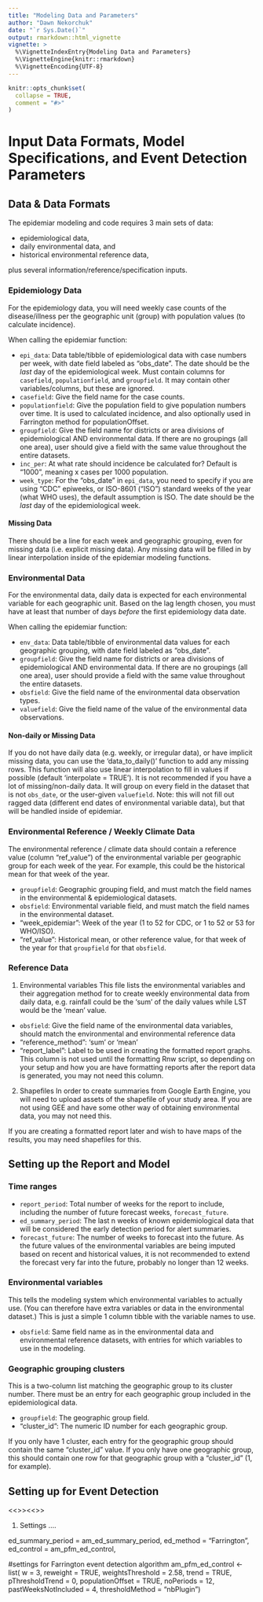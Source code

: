 ```yaml
---
title: "Modeling Data and Parameters"
author: "Dawn Nekorchuk"
date: "`r Sys.Date()`"
output: rmarkdown::html_vignette
vignette: >
  %\VignetteIndexEntry{Modeling Data and Parameters}
  %\VignetteEngine{knitr::rmarkdown}
  %\VignetteEncoding{UTF-8}
---
```


```r
knitr::opts_chunk$set(
  collapse = TRUE,
  comment = "#>"
)
```


# Input Data Formats, Model Specifications, and Event Detection Parameters


## Data & Data Formats

The epidemiar modeling and code requires 3 main sets of data: 

* epidemiological data, 
* daily environmental data, and 
* historical environmental reference data, 

plus several information/reference/specification inputs. 

### Epidemiology Data

For the epidemiology data, you will need weekly case counts of the disease/illness per the geographic unit (group) with population values (to calculate incidence). 

When calling the epidemiar function:

* `epi_data`:  Data table/tibble of epidemiological data with case numbers per week, with date field labeled as "obs_date". The date should be the _last_ day of the epidemiological week. Must contain columns for `casefield`, `populationfield`, and `groupfield`. It may contain other variables/columns, but these are ignored. 
* `casefield`: Give the field name for the case counts.
* `populationfield`:  Give the population field to give population numbers over time. It is used to calculated incidence, and also optionally used in Farrington method for populationOffset.
* `groupfield`:  Give the field name for districts or area divisions of epidemiological AND environmental data. If there are no groupings (all one area), user should give a field with the same value throughout the entire datasets. 
* `inc_per`: At what rate should incidence be calculated for? Default is "1000", meaning x cases per 1000 population. 
* `week_type`: For the "obs_date" in `epi_data`, you need to specify if you are using "CDC" epiweeks, or ISO-8601 ("ISO") standard weeks of the year (what WHO uses), the default assumption is ISO. The date should be the _last_ day of the epidemiological week.

#### Missing Data

There should be a line for each week and geographic grouping, even for missing data (i.e. explicit missing data). 
Any missing data will be filled in by linear interpolation inside of the epidemiar modeling functions. 

### Environmental Data

For the environmental data, daily data is expected for each environmental variable for each geographic unit. Based on the lag length chosen, you must have at least that number of days _before_ the first epidemiology data date.  

When calling the epidemiar function:

* `env_data`:  Data table/tibble of environmental data values for each geographic grouping, with date field labeled as "obs_date".
* `groupfield`:  Give the field name for districts or area divisions of epidemiological AND environmental data. If there are no groupings (all one area), user should provide a field with the same value throughout the entire datasets. 
* `obsfield`: Give the field name of the environmental data observation types.
* `valuefield`: Give the field name of the value of the environmental data observations.

#### Non-daily or Missing Data

If you do not have daily data (e.g. weekly, or irregular data), or have implicit missing data, you can use the 'data_to_daily()' function to add any missing rows. This function will also use linear interpolation to fill in values if possible (default 'interpolate = TRUE').  It is not recommended if you have a lot of missing/non-daily data. It will group on every field in the dataset that is not `obs_date`, or the user-given `valuefield`. Note: this will not fill out ragged data (different end dates of environmental variable data), but that will be handled inside of epidemiar. 


### Environmental Reference / Weekly Climate Data

The environmental reference / climate data should contain a reference value (column "ref_value") of the environmental variable per geographic group for each week of the year. For example, this could be the historical mean for that week of the year. 

* `groupfield`: Geographic grouping field, and must match the field names in the environmental & epidemiological datasets.
* `obsfield`: Environmental variable field, and must match the field names in the environmental dataset.
* "week_epidemiar": Week of the year (1 to 52 for CDC, or 1 to 52 or 53 for WHO/ISO).
* "ref_value": Historical mean, or other reference value, for that week of the year for that `groupfield` for that `obsfield`. 


### Reference Data

1. Environmental variables
This file lists the environmental variables and their aggregation method for to create weekly environmental data from daily data, e.g. rainfall could be the 'sum' of the daily values while LST would be the 'mean' value.

* `obsfield`: Give the field name of the environmental data variables, should match the environmental and environmental reference data
* "reference_method": 'sum' or 'mean'
* "report_label": Label to be used in creating the formatted report graphs. This column is not used until the formatting Rnw script, so depending on your setup and how you are have formatting reports after the report data is generated, you may not need this column. 

2. Shapefiles
In order to create summaries from Google Earth Engine, you will need to upload assets of the shapefile of your study area. If you are not using GEE and have some other way of obtaining environmental data, you may not need this. 

If you are creating a formatted report later and wish to have maps of the results, you may need shapefiles for this. 




## Setting up the Report and Model

### Time ranges

* `report_period`: Total number of weeks for the report to include, including the number of future forecast weeks, `forecast_future`. 
* `ed_summary_period`: The last n weeks of known epidemiological data that will be considered the early detection period for alert summaries.
* `forecast_future`: The number of weeks to forecast into the future. As the future values of the environmental variables are being imputed based on recent and historical values, it is not recommended to extend the forecast very far into the future, probably no longer than 12 weeks. 


### Environmental variables

This tells the modeling system which environmental variables to actually use. (You can therefore have extra variables or data in the environmental dataset.) This is just a simple 1 column tibble with the variable names to use. 

* `obsfield`: Same field name as in the environmental data and environmental reference datasets, with entries for which variables to use in the modeling. 

### Geographic grouping clusters

This is a two-column list matching the geographic group to its cluster number. There must be an entry for each geographic group included in the epidemiological data. 

* `groupfield`: The geographic group field.
* "cluster_id": The numeric ID number for each geographic group. 

If you only have 1 cluster, each entry for the geographic group should contain the same "cluster_id" value. If you only have one geographic group, this should contain one row for that geographic group with a "cluster_id" (1, for example).



## Setting up for Event Detection

<<>><<>>

1. Settings .... 

ed_summary_period = am_ed_summary_period,
                                 ed_method = "Farrington", 
                                 ed_control = am_pfm_ed_control,

#settings for Farrington event detection algorithm
am_pfm_ed_control <- list(
  w = 3, reweight = TRUE, weightsThreshold = 2.58,
  trend = TRUE, pThresholdTrend = 0,
  populationOffset = TRUE,
  noPeriods = 12, pastWeeksNotIncluded = 4,
  thresholdMethod = "nbPlugin")



